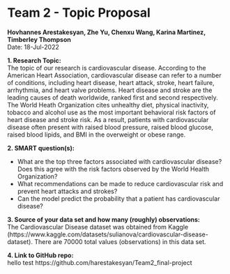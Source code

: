 # Team 2 - Topic Proposal
**Hovhannes Arestakesyan, Zhe Yu, Chenxu Wang, Karina Martinez, Timberley Thompson**  
Date: 18-Jul-2022

**1. Research Topic:**  
The topic of our research is cardiovascular disease. According to the American Heart Association, cardiovascular disease can refer to a number of conditions, including heart disease, heart attack, stroke, heart failure, arrhythmia, and heart valve problems. Heart disease and stroke are the leading causes of death worldwide, ranked first and second respectively. The World Heath Organization cites unhealthy diet, physical inactivity, tobacco and alcohol use as the most important behavioral risk factors of heart disease and stroke risk. As a result, patients with cardiovascular disease often present with raised blood pressure, raised blood glucose, raised blood lipids, and BMI in the overweight or obese range.

**2. SMART question(s):**  

* What are the top three factors associated with cardiovascular disease? Does this agree with the risk factors observed by the World Health Organization?  
* What recommendations can be made to reduce cardiovascular risk and prevent heart attacks and strokes?  
* Can the model predict the probability that a patient has cardiovascular disease?  

**3. Source of your data set and how many (roughly) observations:**  
The Cardiovascular Disease dataset was obtained from Kaggle   (https://www.kaggle.com/datasets/sulianova/cardiovascular-disease-dataset). There are 70000 total values (observations) in this data set.  

**4. Link to GitHub repo:**  
hello
test
https://github.com/harestakesyan/Team2_final-project  